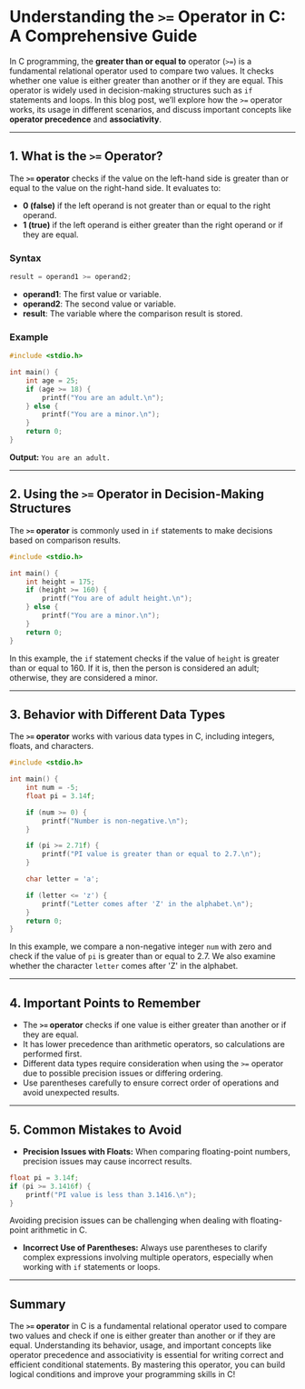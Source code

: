 # Understanding the `>=` Operator in C: A Comprehensive Guide

In C programming, the **greater than or equal to** operator (`>=`) is a fundamental relational operator used to compare two values. It checks whether one value is either greater than another or if they
are equal. This operator is widely used in decision-making structures such as `if` statements and loops. In this blog post, we’ll explore how the `>=` operator works, its usage in different scenarios,
and discuss important concepts like **operator precedence** and **associativity**.

---

## 1. What is the `>=` Operator?

The **`>=` operator** checks if the value on the left-hand side is greater than or equal to the value on the right-hand side. It evaluates to:

- **0 (false)** if the left operand is not greater than or equal to the right operand.
- **1 (true)** if the left operand is either greater than the right operand or if they are equal.

### Syntax

```c
result = operand1 >= operand2;
```

- **operand1**: The first value or variable.
- **operand2**: The second value or variable.
- **result**: The variable where the comparison result is stored.

### Example

```c++ filename="main.c" copy
#include <stdio.h>

int main() {
    int age = 25;
    if (age >= 18) {
        printf("You are an adult.\n");
    } else {
        printf("You are a minor.\n");
    }
    return 0;
}
```

**Output:**
`You are an adult.`

---

## 2. Using the `>=` Operator in Decision-Making Structures

The **`>=` operator** is commonly used in `if` statements to make decisions based on comparison results.

```c++ filename="main.c" copy
#include <stdio.h>

int main() {
    int height = 175;
    if (height >= 160) {
        printf("You are of adult height.\n");
    } else {
        printf("You are a minor.\n");
    }
    return 0;
}
```

In this example, the `if` statement checks if the value of `height` is greater than or equal to 160. If it is, then the person is considered an adult; otherwise, they are considered a minor.

---

## 3. Behavior with Different Data Types

The **`>=` operator** works with various data types in C, including integers, floats, and characters.

```c++ filename="main.c" copy
#include <stdio.h>

int main() {
    int num = -5;
    float pi = 3.14f;

    if (num >= 0) {
        printf("Number is non-negative.\n");
    }

    if (pi >= 2.71f) {
        printf("PI value is greater than or equal to 2.7.\n");
    }

    char letter = 'a';

    if (letter <= 'z') {
        printf("Letter comes after 'Z' in the alphabet.\n");
    }
    return 0;
}
```

In this example, we compare a non-negative integer `num` with zero and check if the value of `pi` is greater than or equal to 2.7. We also examine whether the character `letter` comes after 'Z' in the
alphabet.

---

## 4. Important Points to Remember

- The **`>=` operator** checks if one value is either greater than another or if they are equal.
- It has lower precedence than arithmetic operators, so calculations are performed first.
- Different data types require consideration when using the `>=` operator due to possible precision issues or differing ordering.
- Use parentheses carefully to ensure correct order of operations and avoid unexpected results.

---

## 5. Common Mistakes to Avoid

- **Precision Issues with Floats:** When comparing floating-point numbers, precision issues may cause incorrect results.

```c
float pi = 3.14f;
if (pi >= 3.1416f) {
    printf("PI value is less than 3.1416.\n");
}
```

Avoiding precision issues can be challenging when dealing with floating-point arithmetic in C.

- **Incorrect Use of Parentheses:** Always use parentheses to clarify complex expressions involving multiple operators, especially when working with `if` statements or loops.

---

## Summary

The **`>=` operator** in C is a fundamental relational operator used to compare two values and check if one is either greater than another or if they are equal. Understanding its behavior, usage, and
important concepts like operator precedence and associativity is essential for writing correct and efficient conditional statements. By mastering this operator, you can build logical conditions and
improve your programming skills in C!
